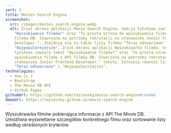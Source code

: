 ```yaml
---
sort: 1
title: Movies Search Engine
screenshot:
  src: /images/movies_search_engine.webp
  alt: Zrzut ekranu aplikacji Movie Search Engine. Sekcja tytułowa zawiera tekst
    "Wyszukiwanie filmów!" oraz "To prosta strona do wyszukiwania filmów z API
    filmów DB. Stworzona na potrzeby rekrutacji na stanowisko Junior Frontend
    Developer.". Znajdują się tu także listy filmów "Teraz odtwarzane" i
    "Najpopularniejsze". Zrzut ekranu aplikacji Wyszukiwarka filmów. Sekcja
    tytułowa zawiera tekst "Wyszukiwanie filmów!" oraz "To prosta strona do
    wyszukiwania filmów z API filmów DB. Stworzona na potrzeby rekrutacji na
    stanowisko Junior Frontend Developer." teksty. Istnieją również listy filmów
    "Teraz odtwarzane" i "Najpopularniejsze".
technologies:
  - Vue.js 2
  - Bootstrap
  - The Movie DB API
  - Github Pages
githubUrl: https://github.com/teziovsky/movie-search-engine#readme
demoUrl: https://teziovsky.github.io/movie-search-engine
---
```


Wyszukiwarka filmów pobierająca informacje z API The Movie DB. Umożliwia wyświetlanie szczegółów konkretnego filmu oraz sortowanie listy według określonych kryteriów.
